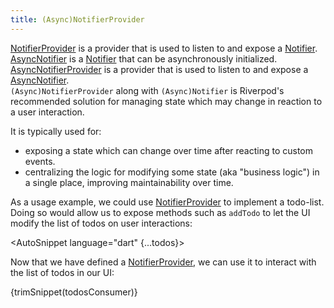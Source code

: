 ```yaml
---
title: (Async)NotifierProvider
---
```



[NotifierProvider] is a provider that is used to listen to and expose a [Notifier].
[AsyncNotifier] is a [Notifier] that can be asynchronously initialized.
[AsyncNotifierProvider] is a provider that is used to listen to and expose a [AsyncNotifier].  
`(Async)NotifierProvider` along with `(Async)Notifier` is Riverpod's recommended solution
for managing state which may change in reaction to a user interaction.

It is typically used for:

- exposing a state which can change over time after reacting to custom events.
- centralizing the logic for modifying some state (aka "business logic") in a
  single place, improving maintainability over time.

As a usage example, we could use [NotifierProvider] to implement a todo-list.
Doing so would allow us to expose methods such as `addTodo` to let the UI
modify the list of todos on user interactions:

<AutoSnippet language="dart" {...todos}></AutoSnippet>

Now that we have defined a [NotifierProvider], we can use it to interact
with the list of todos in our UI:

<CodeBlock>{trimSnippet(todosConsumer)}</CodeBlock>

[notifier]: https://pub.dev/documentation/riverpod/latest/riverpod/Notifier-class.html
[notifierprovider]: https://pub.dev/documentation/riverpod/latest/riverpod/NotifierProvider.html
[asyncnotifier]: https://pub.dev/documentation/riverpod/latest/riverpod/AsyncNotifier-class.html
[asyncnotifierprovider]: https://pub.dev/documentation/riverpod/latest/riverpod/AsyncNotifierProvider.html
